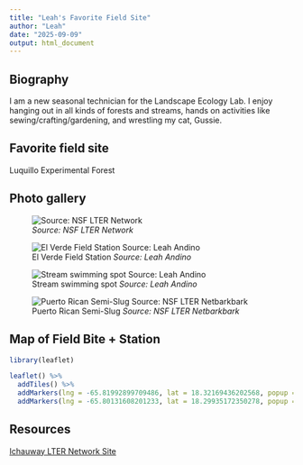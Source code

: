 ```yaml
---
title: "Leah's Favorite Field Site"
author: "Leah"
date: "2025-09-09"
output: html_document
---
```


## Biography

I am a new seasonal technician for the Landscape Ecology Lab. I enjoy hanging out in 
all kinds of forests and streams, hands on activities like sewing/crafting/gardening,
and wrestling my cat, Gussie.

## Favorite field site

Luquillo Experimental Forest

## Photo gallery

![*Source: NSF LTER Network*](https://photos.smugmug.com/LTER-Site-Photos/LUQ-LTER/i-rFH8qzj/0/LzZnfcvRtrP32Dv4HNdQLqSXkS74f98P8S6s32xfP/L/luq-0004-L.jpg)

![El Verde Field Station *Source: Leah Andino*](H:/codeblitz/codeblitz1/Image (12).jpg)

![Stream swimming spot *Source: Leah Andino*](H:/codeblitz/codeblitz1/Image (13).jpg)

![Puerto Rican Semi-Slug  *Source: NSF LTER Netbarkbark*](https://photos.smugmug.com/Photo-Contests/2024-LTER-Photo-Contest/Small-Details/i-LXwB7mX/0/MzfBmqQf3WHL8w4JdPQFbVDDH5PCJrLZPKc3CB5mJ/L/Ziemke_Clayton_LUQ_USM_cat3_4%20-%20Clayton%20Ziemke-L.jpg)


## Map of Field Bite + Station

```r
library(leaflet)

leaflet() %>% 
  addTiles() %>%     
  addMarkers(lng = -65.81992899709486, lat = 18.32169436202568, popup = "El Verde Field Station") %>%
  addMarkers(lng = -65.80131608201233, lat = 18.29935172350278, popup = "El Yunque National Forest")
```

## Resources

[Ichauway LTER Network Site](https://lternet.edu/site/luquillo-lter/)
